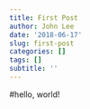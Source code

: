 ```yaml
---
title: First Post
author: John Lee
date: '2018-06-17'
slug: first-post
categories: []
tags: []
subtitle: ''
---
```


#hello, world!